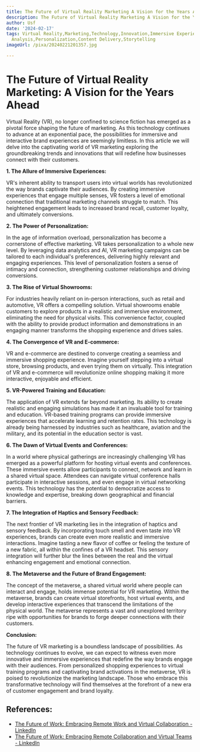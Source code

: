```yaml
---
title: The Future of Virtual Reality Marketing A Vision for the Years Ahead
description: The Future of Virtual Reality Marketing A Vision for the Years Ahead
author: Usf
date: '2024-02-17'
tags: Virtual Reality,Marketing,Technology,Innovation,Immersive Experience,Engagement,Data
  Analysis,Personalization,Content Delivery,Storytelling
imageUrl: /pixa/20240221201357.jpg

---
```

# **The Future  of Virtual Reality Marketing: A Vision for the Years  Ahead**

Virtual Reality (VR), no longer confined to science fiction has emerged as a pivotal force shaping the future of marketing. As this technology continues to advance at an exponential pace, the possibilities for immersive  and interactive  brand experiences are seemingly limitless.  In this article we will  delve into the  captivating world of  VR marketing exploring  the groundbreaking trends and innovations that will redefine  how businesses connect with their customers.

**1. The Allure of Immersive Experiences:**

VR's inherent  ability to transport users  into virtual worlds has revolutionized the  way brands captivate their audiences. By creating immersive experiences that engage multiple  senses, VR fosters a level of emotional connection that traditional marketing channels struggle to match. This heightened engagement leads to increased brand recall,  customer loyalty, and ultimately conversions.

**2. The Power of Personalization:**

In the  age of information overload, personalization has become a cornerstone of effective marketing. VR takes personalization to a whole new level. By leveraging data analytics  and AI,  VR marketing campaigns can be tailored to each individual's preferences, delivering highly relevant and engaging experiences. This level of personalization fosters  a sense of intimacy and connection, strengthening customer relationships and driving conversions.

**3. The Rise of Virtual  Showrooms:**

For industries heavily reliant on in-person interactions, such as retail and automotive, VR offers a compelling solution. Virtual showrooms enable customers to explore  products in a realistic and immersive environment, eliminating the need for physical visits. This convenience factor, coupled with the ability to provide product information and demonstrations in an engaging  manner transforms the shopping experience and drives sales.

**4. The Convergence of VR  and E-commerce:**

VR and e-commerce are destined  to converge creating  a seamless and immersive shopping experience. Imagine  yourself stepping into a virtual store, browsing products, and even trying them on virtually. This integration of  VR and e-commerce will revolutionize online shopping making  it more interactive, enjoyable and efficient.

**5. VR-Powered Training and Education:**

The application  of VR extends far beyond marketing. Its ability  to create realistic  and engaging simulations has  made it an invaluable tool for training and education. VR-based training programs can provide immersive experiences that accelerate learning and retention rates. This technology  is already being harnessed  by industries  such  as healthcare, aviation and the military, and its potential in the education sector is vast.

**6. The Dawn of Virtual Events and Conferences:**

In a world where physical gatherings are increasingly challenging VR has emerged as a powerful  platform  for hosting virtual events and conferences. These immersive events allow participants to connect, network and learn in a shared virtual  space. Attendees can navigate virtual conference halls participate in interactive sessions, and even engage in virtual networking events. This technology has the potential to democratize  access to knowledge  and expertise, breaking  down geographical and financial  barriers.

**7. The Integration of Haptics and Sensory Feedback:**

The next frontier of VR marketing lies in  the integration of haptics and sensory feedback. By incorporating touch smell and  even taste into  VR  experiences, brands can create  even more realistic and immersive interactions. Imagine  tasting a new flavor of coffee or feeling the texture of  a new fabric, all within  the confines of a VR  headset. This  sensory integration will  further blur  the lines between the real and the virtual  enhancing engagement and emotional connection.

**8. The Metaverse  and the Future of Brand Engagement:**

The concept of the metaverse, a shared virtual world where people can interact and engage, holds immense potential for VR marketing. Within the metaverse, brands can  create virtual storefronts, host virtual events, and develop interactive  experiences that transcend  the limitations of the physical world. The  metaverse represents a vast and unexplored territory ripe with opportunities for brands to forge deeper connections with their customers.

**Conclusion:**

The future of VR marketing is  a boundless landscape of possibilities. As technology continues  to evolve, we  can expect to witness even more  innovative and immersive experiences that redefine the way brands engage  with  their audiences. From personalized shopping experiences to virtual training programs and  captivating brand activations in the metaverse, VR is poised to revolutionize the marketing landscape. Those who embrace  this transformative technology will find themselves at the forefront of a new era of customer engagement and brand loyalty.

## References:
- [The Future of Work: Embracing Remote Work and Virtual Collaboration - LinkedIn](https://www.linkedin.com/pulse/future-work-embracing-remote-virtual-collaboration-arcotgroup?trk=pulse-article_more-articles_related-content-card)
- [The Future of Work: Embracing Remote Collaboration and Virtual Teams - LinkedIn](https://www.linkedin.com/pulse/future-work-embracing-remote-collaboration-virtual-teams-thakur)
